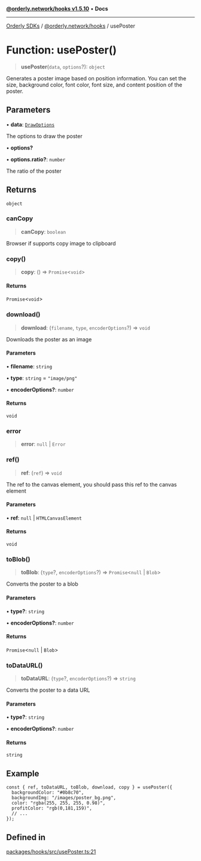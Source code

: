 [**@orderly.network/hooks v1.5.10**](/sdks/tech-doc/@orderly.network/hooks/README) • **Docs**

***

[Orderly SDKs](/sdks/tech-doc/packages) / [@orderly.network/hooks](/sdks/tech-doc/@orderly.network/hooks/README) / usePoster

# Function: usePoster()

> **usePoster**(`data`, `options`?): `object`

Generates a poster image based on position information. You can set the size, background color, font color, font size, and content position of the poster.

## Parameters

• **data**: [`DrawOptions`](/sdks/tech-doc/@orderly.network/hooks/type-aliases/DrawOptions)

The options to draw the poster

• **options?**

• **options.ratio?**: `number`

The ratio of the poster

## Returns

`object`

### canCopy

> **canCopy**: `boolean`

Browser if supports copy image to clipboard

### copy()

> **copy**: () => `Promise`\<`void`\>

#### Returns

`Promise`\<`void`\>

### download()

> **download**: (`filename`, `type`, `encoderOptions`?) => `void`

Downloads the poster as an image

#### Parameters

• **filename**: `string`

• **type**: `string` = `"image/png"`

• **encoderOptions?**: `number`

#### Returns

`void`

### error

> **error**: `null` \| `Error`

### ref()

> **ref**: (`ref`) => `void`

The ref to the canvas element, you should pass this ref to the canvas element

#### Parameters

• **ref**: `null` \| `HTMLCanvasElement`

#### Returns

`void`

### toBlob()

> **toBlob**: (`type`?, `encoderOptions`?) => `Promise`\<`null` \| `Blob`\>

Converts the poster to a blob

#### Parameters

• **type?**: `string`

• **encoderOptions?**: `number`

#### Returns

`Promise`\<`null` \| `Blob`\>

### toDataURL()

> **toDataURL**: (`type`?, `encoderOptions`?) => `string`

Converts the poster to a data URL

#### Parameters

• **type?**: `string`

• **encoderOptions?**: `number`

#### Returns

`string`

## Example

```tsx
const { ref, toDataURL, toBlob, download, copy } = usePoster({
  backgroundColor: "#0b8c70",
  backgroundImg: "/images/poster_bg.png",
  color: "rgba(255, 255, 255, 0.98)",
  profitColor: "rgb(0,181,159)",
  // ...
});
```

## Defined in

[packages/hooks/src/usePoster.ts:21](https://github.com/OrderlyNetwork/js-sdk/blob/554ae704783e3b83c40bb234a899e8f02987d9b6/packages/hooks/src/usePoster.ts#L21)

